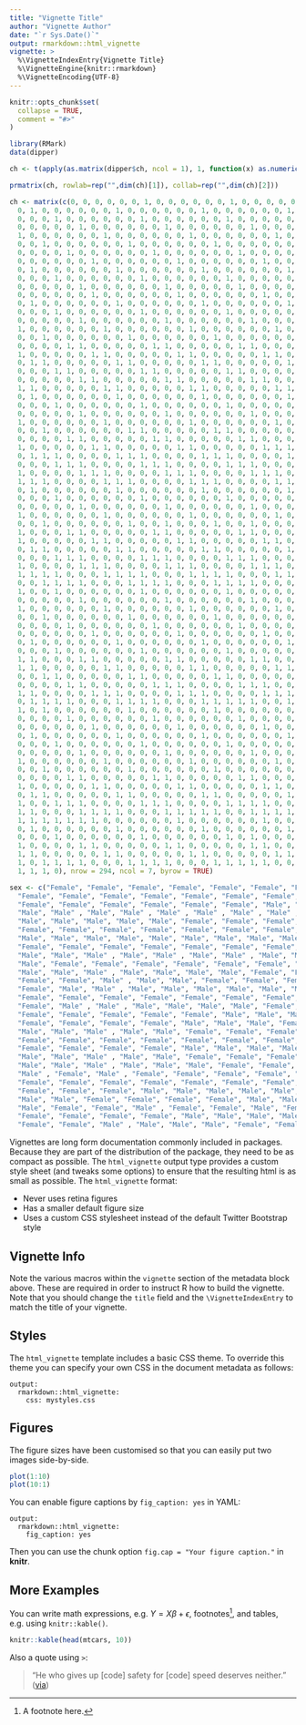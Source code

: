 ```yaml
---
title: "Vignette Title"
author: "Vignette Author"
date: "`r Sys.Date()`"
output: rmarkdown::html_vignette
vignette: >
  %\VignetteIndexEntry{Vignette Title}
  %\VignetteEngine{knitr::rmarkdown}
  %\VignetteEncoding{UTF-8}
---
```


```r
knitr::opts_chunk$set(
  collapse = TRUE,
  comment = "#>"
)
```

```r
library(RMark)
data(dipper)

ch <- t(apply(as.matrix(dipper$ch, ncol = 1), 1, function(x) as.numeric(unlist(strsplit(x, "")))))
```

```r
prmatrix(ch, rowlab=rep("",dim(ch)[1]), collab=rep("",dim(ch)[2]))
```

```r

ch <- matrix(c(0, 0, 0, 0, 0, 0, 1, 0, 0, 0, 0, 0, 0, 1, 0, 0, 0, 0, 0, 0, 1, 0, 0, 0, 0, 0, 
  0, 1, 0, 0, 0, 0, 0, 0, 1, 0, 0, 0, 0, 0, 0, 1, 0, 0, 0, 0, 0, 0, 1, 0, 0, 0, 
  0, 0, 0, 1, 0, 0, 0, 0, 0, 0, 1, 0, 0, 0, 0, 0, 0, 1, 0, 0, 0, 0, 0, 0, 1, 0, 
  0, 0, 0, 0, 0, 1, 0, 0, 0, 0, 0, 0, 1, 0, 0, 0, 0, 0, 0, 1, 0, 0, 0, 0, 0, 0, 
  1, 0, 0, 0, 0, 0, 0, 1, 0, 0, 0, 0, 0, 0, 1, 0, 0, 0, 0, 0, 0, 1, 0, 0, 0, 0, 
  0, 0, 1, 0, 0, 0, 0, 0, 0, 1, 0, 0, 0, 0, 0, 0, 1, 0, 0, 0, 0, 0, 0, 1, 0, 0, 
  0, 0, 0, 0, 1, 0, 0, 0, 0, 0, 0, 1, 0, 0, 0, 0, 0, 0, 1, 0, 0, 0, 0, 0, 0, 1, 
  0, 0, 0, 0, 0, 0, 1, 0, 0, 0, 0, 0, 0, 1, 0, 0, 0, 0, 0, 0, 1, 0, 0, 0, 0, 0, 
  0, 1, 0, 0, 0, 0, 0, 0, 1, 0, 0, 0, 0, 0, 0, 1, 0, 0, 0, 0, 0, 0, 1, 0, 0, 0, 
  0, 0, 0, 1, 0, 0, 0, 0, 0, 0, 1, 0, 0, 0, 0, 0, 0, 1, 0, 0, 0, 0, 0, 0, 1, 0,
  0, 0, 0, 0, 0, 1, 0, 0, 0, 0, 0, 0, 1, 0, 0, 0, 0, 0, 1, 0, 0, 0, 0, 0, 0, 1, 
  0, 0, 0, 0, 0, 0, 1, 0, 0, 0, 0, 0, 0, 1, 0, 0, 0, 0, 0, 0, 1, 0, 0, 0, 0, 0, 
  0, 1, 0, 0, 0, 0, 0, 0, 1, 0, 0, 0, 0, 0, 0, 1, 0, 0, 0, 0, 0, 0, 1, 0, 0, 0,
  0, 0, 0, 1, 0, 0, 0, 0, 0, 0, 1, 0, 0, 0, 0, 0, 0, 1, 0, 0, 0, 0, 0, 0, 1, 0, 
  0, 0, 0, 0, 0, 1, 0, 0, 0, 0, 0, 0, 1, 0, 0, 0, 0, 0, 0, 1, 0, 0, 0, 0, 0, 0,
  1, 0, 0, 0, 0, 0, 0, 1, 0, 0, 0, 0, 0, 0, 1, 0, 0, 0, 0, 0, 0, 1, 0, 0, 0, 0, 
  0, 0, 1, 0, 0, 0, 0, 0, 0, 1, 0, 0, 0, 0, 0, 0, 1, 0, 0, 0, 0, 0, 0, 1, 1, 0, 
  0, 0, 0, 0, 1, 1, 0, 0, 0, 0, 0, 1, 1, 0, 0, 0, 0, 0, 1, 1, 0, 0, 0, 0, 0, 1, 
  1, 0, 0, 0, 0, 0, 1, 1, 0, 0, 0, 0, 0, 1, 1, 0, 0, 0, 0, 0, 1, 1, 0, 0, 0, 0, 
  0, 1, 1, 0, 0, 0, 0, 0, 1, 1, 0, 0, 0, 0, 0, 1, 1, 0, 0, 0, 0, 0, 1, 1, 0, 0, 
  0, 0, 0, 1, 1, 0, 0, 0, 0, 0, 1, 1, 0, 0, 0, 0, 0, 1, 1, 0, 0, 0, 0, 0, 1, 1, 
  0, 0, 0, 0, 0, 1, 1, 0, 0, 0, 0, 0, 1, 1, 0, 0, 0, 0, 0, 1, 1, 0, 0, 0, 0, 0, 
  1, 1, 0, 0, 0, 0, 0, 1, 1, 0, 0, 0, 0, 0, 1, 1, 0, 0, 0, 0, 0, 1, 1, 0, 0, 0, 
  0, 1, 0, 0, 0, 0, 0, 0, 1, 0, 0, 0, 0, 0, 0, 1, 0, 0, 0, 0, 0, 0, 1, 0, 0, 0, 
  0, 0, 0, 1, 0, 0, 0, 0, 0, 0, 1, 0, 0, 0, 0, 0, 0, 1, 0, 0, 0, 0, 0, 0, 1, 0, 
  0, 0, 0, 0, 0, 1, 0, 0, 0, 0, 0, 0, 1, 0, 0, 0, 0, 0, 0, 1, 0, 0, 0, 0, 0, 0, 
  1, 0, 0, 0, 0, 0, 0, 1, 0, 0, 0, 0, 0, 0, 1, 0, 0, 0, 0, 0, 0, 1, 0, 0, 0, 0, 
  0, 0, 1, 0, 0, 0, 0, 0, 0, 1, 1, 0, 0, 0, 0, 0, 1, 1, 0, 0, 0, 0, 0, 1, 1, 0, 
  0, 0, 0, 0, 1, 1, 0, 0, 0, 0, 0, 1, 1, 0, 0, 0, 0, 0, 1, 1, 0, 0, 0, 0, 0, 1, 
  1, 0, 0, 0, 0, 0, 1, 1, 0, 0, 0, 0, 0, 1, 1, 0, 0, 0, 0, 0, 1, 1, 1, 0, 0, 0,
  0, 1, 1, 1, 0, 0, 0, 0, 1, 1, 1, 0, 0, 0, 0, 1, 1, 1, 0, 0, 0, 0, 1, 1, 1, 0, 
  0, 0, 0, 1, 1, 1, 0, 0, 0, 0, 1, 1, 1, 0, 0, 0, 0, 1, 1, 1, 0, 0, 0, 0, 1, 1, 
  1, 0, 0, 0, 0, 1, 1, 1, 0, 0, 0, 0, 1, 1, 1, 0, 0, 0, 0, 1, 1, 1, 0, 0, 0, 0, 
  1, 1, 1, 0, 0, 0, 0, 1, 1, 1, 0, 0, 0, 0, 1, 1, 1, 0, 0, 0, 0, 1, 1, 1, 0, 0, 
  0, 1, 0, 0, 0, 0, 0, 0, 1, 0, 0, 0, 0, 0, 0, 1, 0, 0, 0, 0, 0, 0, 1, 0, 0, 0, 
  0, 0, 0, 1, 0, 0, 0, 0, 0, 0, 1, 0, 0, 0, 0, 0, 0, 1, 0, 0, 0, 0, 0, 0, 1, 0, 
  0, 0, 0, 0, 0, 1, 0, 0, 0, 0, 0, 0, 1, 0, 0, 0, 0, 0, 0, 1, 0, 0, 0, 0, 0, 0, 
  1, 0, 0, 0, 0, 0, 0, 1, 0, 0, 0, 0, 0, 0, 1, 0, 0, 0, 0, 0, 0, 1, 0, 0, 0, 0, 
  0, 0, 1, 0, 0, 0, 0, 0, 0, 1, 0, 0, 1, 0, 0, 0, 1, 0, 0, 1, 0, 0, 0, 1, 0, 1, 
  1, 0, 0, 0, 1, 1, 0, 0, 0, 0, 0, 1, 1, 0, 0, 0, 0, 0, 1, 1, 0, 0, 0, 0, 0, 1, 
  1, 0, 0, 0, 0, 0, 1, 1, 0, 0, 0, 0, 0, 1, 1, 0, 0, 0, 0, 0, 1, 1, 0, 0, 0, 0, 
  0, 1, 1, 0, 0, 0, 0, 0, 1, 1, 0, 0, 0, 0, 0, 1, 1, 0, 0, 0, 0, 0, 1, 1, 0, 0, 
  0, 0, 0, 1, 1, 1, 0, 0, 0, 0, 1, 1, 1, 0, 0, 0, 0, 1, 1, 1, 0, 0, 0, 0, 1, 1, 
  1, 0, 0, 0, 0, 1, 1, 1, 0, 0, 0, 0, 1, 1, 1, 0, 0, 0, 0, 1, 1, 1, 0, 0, 0, 0, 
  1, 1, 1, 1, 0, 0, 0, 1, 1, 1, 1, 0, 0, 0, 1, 1, 1, 1, 0, 0, 0, 1, 1, 1, 1, 0, 
  0, 0, 1, 1, 1, 1, 0, 0, 0, 1, 1, 1, 1, 0, 0, 0, 1, 1, 1, 1, 0, 0, 0, 1, 1, 1, 
  1, 0, 0, 1, 0, 0, 0, 0, 0, 0, 1, 0, 0, 0, 0, 0, 0, 1, 0, 0, 0, 0, 0, 0, 1, 0, 
  0, 0, 0, 0, 0, 1, 0, 0, 0, 0, 0, 0, 1, 0, 0, 0, 0, 0, 0, 1, 0, 0, 0, 0, 0, 0, 
  1, 0, 0, 0, 0, 0, 0, 1, 0, 0, 0, 0, 0, 0, 1, 0, 0, 0, 0, 0, 0, 1, 0, 0, 0, 0, 
  0, 0, 1, 0, 0, 0, 0, 0, 0, 1, 0, 0, 0, 0, 0, 0, 1, 0, 0, 0, 0, 0, 0, 1, 0, 0, 
  0, 0, 0, 0, 1, 0, 0, 0, 0, 0, 0, 1, 0, 0, 0, 0, 0, 0, 1, 0, 0, 0, 0, 0, 0, 1, 
  0, 0, 0, 0, 0, 0, 1, 0, 0, 0, 0, 0, 0, 1, 0, 0, 0, 0, 0, 0, 1, 0, 0, 0, 0, 0, 
  0, 1, 0, 0, 0, 0, 0, 0, 1, 0, 0, 0, 0, 0, 0, 1, 0, 0, 0, 0, 0, 0, 1, 0, 0, 0, 
  0, 0, 0, 1, 0, 0, 0, 0, 0, 0, 1, 0, 0, 0, 0, 0, 0, 1, 0, 0, 0, 0, 0, 0, 1, 0, 
  1, 1, 0, 0, 0, 1, 1, 0, 0, 0, 0, 0, 1, 1, 0, 0, 0, 0, 0, 1, 1, 0, 0, 0, 0, 0, 
  1, 1, 0, 0, 0, 0, 0, 1, 1, 0, 0, 0, 0, 0, 1, 1, 0, 0, 0, 0, 0, 1, 1, 0, 0, 0, 
  0, 0, 1, 1, 0, 0, 0, 0, 0, 1, 1, 0, 0, 0, 0, 0, 1, 1, 0, 0, 0, 0, 0, 1, 1, 0, 
  0, 0, 0, 0, 1, 1, 0, 0, 0, 0, 0, 1, 1, 1, 0, 0, 0, 0, 1, 1, 1, 0, 0, 0, 0, 1, 
  1, 1, 0, 0, 0, 0, 1, 1, 1, 0, 0, 0, 0, 1, 1, 1, 0, 0, 0, 0, 1, 1, 1, 0, 0, 0, 
  0, 1, 1, 1, 1, 0, 0, 0, 1, 1, 1, 1, 0, 0, 0, 1, 1, 1, 1, 1, 0, 0, 1, 1, 1, 1,
  1, 0, 1, 0, 0, 0, 0, 0, 0, 1, 0, 0, 0, 0, 0, 0, 1, 0, 0, 0, 0, 0, 0, 1, 0, 0,
  0, 0, 0, 0, 1, 0, 0, 0, 0, 0, 0, 1, 0, 0, 0, 0, 0, 0, 1, 0, 0, 0, 0, 0, 0, 1, 
  0, 0, 0, 0, 0, 0, 1, 0, 0, 0, 0, 0, 0, 1, 0, 0, 0, 0, 0, 0, 1, 0, 0, 0, 0, 0, 
  0, 1, 0, 0, 0, 0, 0, 0, 1, 0, 0, 0, 0, 0, 0, 1, 0, 0, 0, 0, 0, 0, 1, 0, 0, 0, 
  0, 0, 0, 1, 0, 0, 0, 0, 0, 0, 1, 0, 0, 0, 0, 0, 0, 1, 0, 0, 0, 0, 0, 0, 1, 0, 
  0, 0, 0, 0, 0, 1, 0, 0, 0, 0, 0, 0, 1, 0, 0, 0, 0, 0, 0, 1, 0, 0, 0, 0, 0, 0, 
  1, 0, 0, 0, 0, 0, 0, 1, 0, 0, 0, 0, 0, 0, 1, 0, 0, 0, 0, 0, 0, 1, 0, 0, 0, 0, 
  0, 0, 1, 0, 0, 0, 0, 0, 0, 1, 0, 0, 0, 0, 0, 0, 1, 0, 0, 0, 0, 0, 0, 1, 1, 0, 
  0, 0, 0, 0, 1, 1, 0, 0, 0, 0, 0, 1, 1, 0, 0, 0, 0, 0, 1, 1, 0, 0, 0, 0, 0, 1, 
  1, 0, 0, 0, 0, 0, 1, 1, 0, 0, 0, 0, 0, 1, 1, 0, 0, 0, 0, 0, 1, 1, 0, 0, 0, 0, 
  0, 1, 1, 0, 0, 0, 0, 0, 1, 1, 0, 0, 0, 0, 0, 1, 1, 0, 0, 0, 0, 0, 1, 1, 0, 1, 
  1, 0, 0, 1, 1, 1, 0, 0, 0, 0, 1, 1, 1, 0, 0, 0, 0, 1, 1, 1, 1, 0, 0, 0, 1, 1, 
  1, 1, 0, 0, 0, 1, 1, 1, 1, 0, 0, 0, 1, 1, 1, 1, 1, 0, 0, 1, 1, 1, 1, 1, 1, 0, 
  1, 1, 1, 1, 1, 1, 1, 0, 0, 0, 0, 0, 0, 1, 0, 0, 0, 0, 0, 0, 1, 0, 0, 0, 0, 0, 
  0, 1, 0, 0, 0, 0, 0, 0, 1, 0, 0, 0, 0, 0, 0, 1, 0, 0, 0, 0, 0, 0, 1, 0, 0, 0, 
  0, 0, 0, 1, 0, 0, 0, 0, 0, 0, 1, 0, 0, 0, 0, 0, 0, 1, 0, 1, 0, 0, 0, 0, 1, 0, 
  1, 0, 0, 0, 0, 1, 1, 0, 0, 0, 0, 0, 1, 1, 0, 0, 0, 0, 0, 1, 1, 0, 0, 0, 0, 0, 
  1, 1, 0, 0, 0, 0, 0, 1, 1, 0, 0, 0, 0, 0, 1, 1, 0, 0, 0, 0, 0, 1, 1, 0, 1, 1, 
  1, 0, 1, 1, 1, 1, 0, 0, 0, 1, 1, 1, 1, 0, 0, 0, 1, 1, 1, 1, 1, 0, 0, 1, 1, 1, 
  1, 1, 1, 0), nrow = 294, ncol = 7, byrow = TRUE)

sex <- c("Female", "Female", "Female", "Female", "Female", "Female", "Female", "Female", 
  "Female", "Female", "Female", "Female", "Female", "Female", "Female", "Female", 
  "Female", "Female", "Female", "Female", "Female", "Female", "Male", "Male", "Male", 
  "Male", "Male" , "Male", "Male" , "Male" , "Male" , "Male" , "Male" , "Male" , 
  "Male", "Male", "Male", "Male", "Male", "Female", "Female", "Female", "Female", "Female", 
  "Female", "Female", "Female", "Female", "Female", "Female", "Female", "Male", "Male", 
  "Male", "Male", "Male", "Male", "Male", "Male", "Male", "Male", "Male", "Female", "Female", 
  "Female", "Female", "Female", "Female", "Female", "Female", "Female", "Female", "Female", 
  "Male", "Male", "Male" , "Male", "Male" , "Male", "Male" , "Male", "Male", "Male", "Male", 
  "Male", "Female", "Female", "Female", "Female", "Female", "Female", "Female", "Male", "Male",
  "Male", "Male", "Male" , "Male", "Male", "Male", "Male", "Female", "Female", "Female", "Female",
  "Female", "Female", "Male" , "Male", "Male", "Female", "Female", "Female", "Female", "Female", 
  "Female", "Male", "Male" , "Male", "Male", "Male", "Male", "Male", "Male", "Male", "Male", 
  "Female", "Female", "Female", "Female", "Female", "Female", "Female", "Female", "Female", 
  "Female", "Male" , "Male" , "Male", "Male", "Male", "Male", "Female", "Male", "Female", 
  "Female", "Female", "Female", "Female", "Female", "Male", "Male", "Male", "Male", "Male", "Male",
  "Female", "Female", "Female", "Female", "Male", "Male", "Male", "Female", "Female", "Male", 
  "Male", "Male", "Male" , "Male", "Male", "Female", "Female", "Female", "Female", "Female", 
  "Female", "Female", "Female", "Female", "Female", "Female", "Female", "Female", "Female", 
  "Female", "Female", "Female", "Female", "Male", "Male", "Male", "Male", "Male", "Male", "Male",
  "Male", "Male", "Male" , "Male", "Male", "Female", "Female", "Female", "Female", "Male", "Male", 
  "Male", "Male", "Male" , "Male", "Male", "Male", "Female", "Female", "Male", "Male", "Male", 
  "Male" , "Female", "Male" , "Female", "Female", "Female", "Female", "Female", "Female", "Female",
  "Female", "Female", "Female", "Female", "Female", "Female", "Female", "Female", "Female", "Female",
  "Female", "Female", "Female", "Male", "Male", "Male", "Male", "Male", "Male", "Male", "Male", "Male" ,
  "Male", "Male", "Female", "Female", "Female", "Female", "Male", "Male", "Male", "Male", "Male", "Male",
  "Male", "Female", "Female", "Male" , "Female", "Female", "Male", "Female", "Female", "Female", 
  "Female", "Female", "Female", "Female", "Male", "Male", "Male", "Male", "Male", "Female", "Male",
  "Female", "Female", "Male" , "Male", "Male", "Male", "Female", "Female", "Male", "Female", "Male") 
```

Vignettes are long form documentation commonly included in packages. Because they are part of the distribution of the package, they need to be as compact as possible. The `html_vignette` output type provides a custom style sheet (and tweaks some options) to ensure that the resulting html is as small as possible. The `html_vignette` format:

- Never uses retina figures
- Has a smaller default figure size
- Uses a custom CSS stylesheet instead of the default Twitter Bootstrap style

## Vignette Info

Note the various macros within the `vignette` section of the metadata block above. These are required in order to instruct R how to build the vignette. Note that you should change the `title` field and the `\VignetteIndexEntry` to match the title of your vignette.

## Styles

The `html_vignette` template includes a basic CSS theme. To override this theme you can specify your own CSS in the document metadata as follows:

    output: 
      rmarkdown::html_vignette:
        css: mystyles.css

## Figures

The figure sizes have been customised so that you can easily put two images side-by-side. 

```r
plot(1:10)
plot(10:1)
```

You can enable figure captions by `fig_caption: yes` in YAML:

    output:
      rmarkdown::html_vignette:
        fig_caption: yes

Then you can use the chunk option `fig.cap = "Your figure caption."` in **knitr**.

## More Examples

You can write math expressions, e.g. $Y = X\beta + \epsilon$, footnotes^[A footnote here.], and tables, e.g. using `knitr::kable()`.

```r
knitr::kable(head(mtcars, 10))
```

Also a quote using `>`:

> "He who gives up [code] safety for [code] speed deserves neither."
([via](https://twitter.com/hadleywickham/status/504368538874703872))
